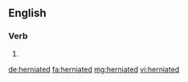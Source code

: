 ==English==

===Verb===
{{head|en|verb form}}

# {{en-past of|herniate}}

[[de:herniated]]
[[fa:herniated]]
[[mg:herniated]]
[[vi:herniated]]